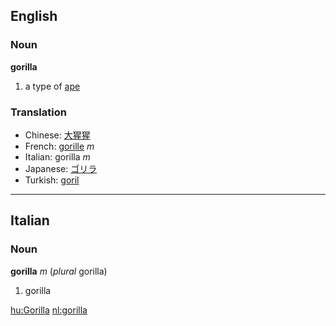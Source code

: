 ==English==
===Noun===
'''gorilla'''

#a type of [[ape]]

===Translation===
*Chinese: [[大猩猩]]
*French: [[gorille]] ''m''
*Italian: gorilla ''m''
*Japanese: [[ゴリラ]]
*Turkish: [[goril]]

----

==Italian==
===Noun===
'''gorilla''' ''m'' (''plural'' gorilla)

# gorilla

[[hu:Gorilla]]
[[nl:gorilla]]